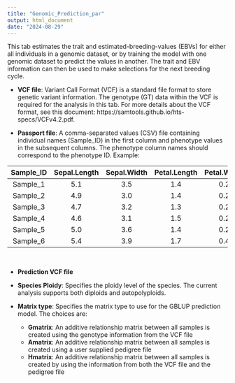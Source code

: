 ```yaml
---
title: "Genomic_Prediction_par"
output: html_document
date: "2024-08-29"
---
```


This tab estimates the trait and estimated-breeding-values (EBVs) for either all individuals in a genomic dataset, or by training the model with one genomic dataset to predict the values in another. The trait and EBV information can then be used to make selections for the next breeding cycle. 

* **VCF file**: Variant Call Format (VCF) is a standard file format to store genetic variant information. The genotype (GT) data within the VCF is required for the analysis in this tab. For more details about the VCF format, see this document: https://samtools.github.io/hts-specs/VCFv4.2.pdf. 

* **Passport file**: A comma-separated values (CSV) file containing individual names (Sample_ID) in the first column and phenotype values in the subsequent columns. The phenotype column names should correspond to the phenotype ID. Example: 

<center>

|Sample_ID | Sepal.Length| Sepal.Width| Petal.Length| Petal.Width|Species |
|:---------:|:------------:|:-----------:|:------------:|:-----------:|:-------:|
|Sample_1  |          5.1|         3.5|          1.4|         0.2|versicolor   |
|Sample_2  |          4.9|         3.0|          1.4|         0.2|setosa  |
|Sample_3  |          4.7|         3.2|          1.3|         0.2|setosa  |
|Sample_4  |          4.6|         3.1|          1.5|         0.2|setosa  |
|Sample_5  |          5.0|         3.6|          1.4|         0.2|setosa  |
|Sample_6  |          5.4|         3.9|          1.7|         0.4|setosa  |

</center>

&nbsp;

* **Prediction VCF file**

* **Species Ploidy**: Specifies the ploidy level of the species. The current analysis supports both diploids and autopolyploids. 

* **Matrix type**: Specifies the matrix type to use for the GBLUP prediction model. The choices are: 
  * **Gmatrix**: An additive relationship matrix between all samples is created using the genotype information from the VCF file 
  * **Amatrix**: An additive relationship matrix between all samples is created using a user supplied pedigree file 
  * **Hmatrix**: An additive relationship matrix between all samples is created by using the information from both the VCF file and the pedigree file 
